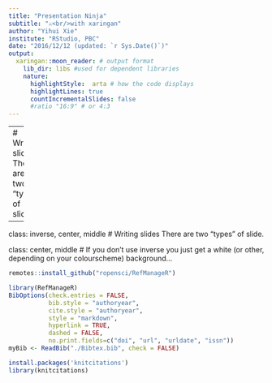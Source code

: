 ```yaml
---
title: "Presentation Ninja"
subtitle: "⚔<br/>with xaringan"
author: "Yihui Xie"
institute: "RStudio, PBC"
date: "2016/12/12 (updated: `r Sys.Date()`)"
output:
  xaringan::moon_reader: # output format
    lib_dir: libs #used for dependent libraries 
    nature:
      highlightStyle:  arta # how the code displays
      highlightLines: true 
      countIncrementalSlides: false
      #ratio "16:9" # or 4:3
---
```

---
# Writing slides
There are two "types" of slide.

---
class: inverse, center, middle
# Writing slides
There are two "types" of slide.

class: center, middle
# If you don't use inverse you just get a white (or other, depending on your colourscheme) background...



```r
remotes::install_github("ropensci/RefManageR")
```
```r
library(RefManageR)
BibOptions(check.entries = FALSE,
           bib.style = "authoryear",
           cite.style = "authoryear",
           style = "markdown",
           hyperlink = TRUE,
           dashed = FALSE,
           no.print.fields=c("doi", "url", "urldate", "issn"))
myBib <- ReadBib("./Bibtex.bib", check = FALSE)
```

```r
install.packages('knitcitations')
library(knitcitations)
```
